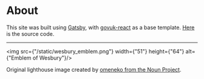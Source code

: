 # About

This site was built using [Gatsby](https://www.gatsbyjs.com/), with
[govuk-react](https://github.com/govuk-react/govuk-react) as a base template.
[Here](https://github.com/Protonull/Wesbury) is the source code.

---

<img src={"/static/wesbury_emblem.png"} width={"51"} height={"64"} alt={"Emblem of Wesbury"}/>

Original lighthouse image created by
[omeneko from the Noun Project](https://thenounproject.com/term/lighthouse/2862025/).
